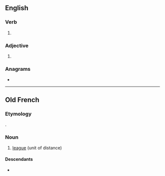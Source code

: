 ==English==

===Verb===
{{en-verb}}

# {{obsolete typography of|en|live}}

===Adjective===
{{en-adj|-}}

# {{obsolete typography of|en|live}}

===Anagrams===
* {{anagrams|en|a=eilu|Lieu|euil|lieu}}

----

==Old French==

===Etymology===
{{etyl|la|fro}} {{m|la|leuca}}.

===Noun===
{{fro-noun|f}}

# [[league]] (unit of distance)

====Descendants====
* {{desc|fr|lieue}}
